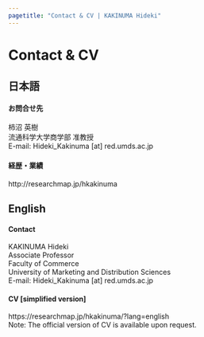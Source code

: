 ```yaml
---
pagetitle: "Contact & CV | KAKINUMA Hideki"
---
```


# Contact & CV {.tabset}


## 日本語
<h4>お問合せ先</h4>
柿沼 英樹  
流通科学大学商学部 准教授  
E-mail: Hideki_Kakinuma [at] red.umds.ac.jp
  
<h4 class="mb">経歴・業績</h4>
http://researchmap.jp/hkakinuma

## English
<h4>Contact</h4>
KAKINUMA Hideki  
Associate Professor  
Faculty of Commerce  
University of Marketing and Distribution Sciences  
E-mail: Hideki_Kakinuma [at] red.umds.ac.jp

<h4 class="mb">CV [simplified version]</h4>
https://researchmap.jp/hkakinuma/?lang=english  
Note: The official version of CV is available upon request.
